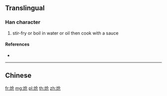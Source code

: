 {{character info/new}}
{{also|熗}}
==Translingual==

===Han character===
{{Han char|rn=86|rad=火|as=04|sn=8|four=|canj=FOSU|ids=⿰火仓}}

# stir-fry or boil in water or oil then cook with a sauce

====References====
* {{Han ref|kx=0668.031|hdz=32192.120|uh=709D|ud=28829}}

----

==Chinese==
{{zh-see|熗}}

[[fr:炝]]
[[mg:炝]]
[[pl:炝]]
[[th:炝]]
[[zh:炝]]
